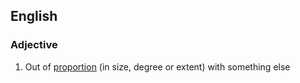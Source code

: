 ==English==

===Adjective===
{{en-adj}}

# Out of [[proportion]] (in size, degree or extent) with something else
